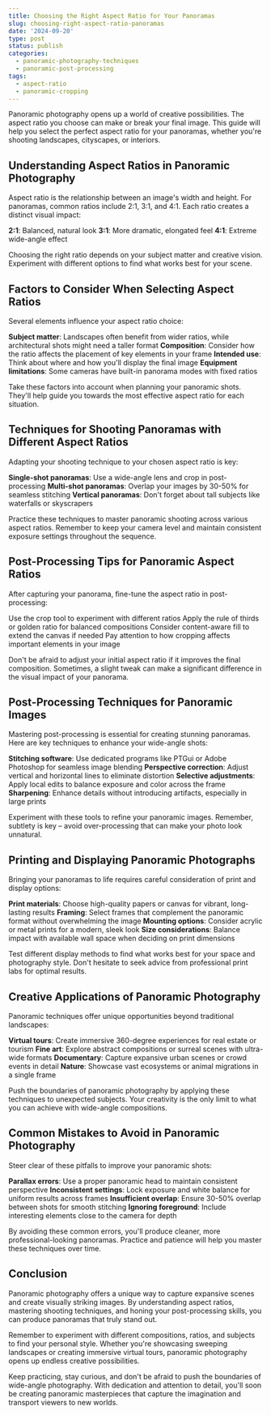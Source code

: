 ```yaml
---
title: Choosing the Right Aspect Ratio for Your Panoramas
slug: choosing-right-aspect-ratio-panoramas
date: '2024-09-20'
type: post
status: publish
categories:
  - panoramic-photography-techniques
  - panoramic-post-processing
tags:
  - aspect-ratio
  - panoramic-cropping
---
```


Panoramic photography opens up a world of creative possibilities. The aspect ratio you choose can make or break your final image. This guide will help you select the perfect aspect ratio for your panoramas, whether you're shooting landscapes, cityscapes, or interiors.

## Understanding Aspect Ratios in Panoramic Photography

Aspect ratio is the relationship between an image's width and height. For panoramas, common ratios include 2:1, 3:1, and 4:1. Each ratio creates a distinct visual impact:

**2:1**: Balanced, natural look
**3:1**: More dramatic, elongated feel
**4:1**: Extreme wide-angle effect

Choosing the right ratio depends on your subject matter and creative vision. Experiment with different options to find what works best for your scene.

## Factors to Consider When Selecting Aspect Ratios

Several elements influence your aspect ratio choice:

**Subject matter**: Landscapes often benefit from wider ratios, while architectural shots might need a taller format
**Composition**: Consider how the ratio affects the placement of key elements in your frame
**Intended use**: Think about where and how you'll display the final image
**Equipment limitations**: Some cameras have built-in panorama modes with fixed ratios

Take these factors into account when planning your panoramic shots. They'll help guide you towards the most effective aspect ratio for each situation.

## Techniques for Shooting Panoramas with Different Aspect Ratios

Adapting your shooting technique to your chosen aspect ratio is key:

**Single-shot panoramas**: Use a wide-angle lens and crop in post-processing
**Multi-shot panoramas**: Overlap your images by 30-50% for seamless stitching
**Vertical panoramas**: Don't forget about tall subjects like waterfalls or skyscrapers

Practice these techniques to master panoramic shooting across various aspect ratios. Remember to keep your camera level and maintain consistent exposure settings throughout the sequence.

## Post-Processing Tips for Panoramic Aspect Ratios

After capturing your panorama, fine-tune the aspect ratio in post-processing:

Use the crop tool to experiment with different ratios
Apply the rule of thirds or golden ratio for balanced compositions
Consider content-aware fill to extend the canvas if needed
Pay attention to how cropping affects important elements in your image

Don't be afraid to adjust your initial aspect ratio if it improves the final composition. Sometimes, a slight tweak can make a significant difference in the visual impact of your panorama.

## Post-Processing Techniques for Panoramic Images

Mastering post-processing is essential for creating stunning panoramas. Here are key techniques to enhance your wide-angle shots:

**Stitching software**: Use dedicated programs like PTGui or Adobe Photoshop for seamless image blending
**Perspective correction**: Adjust vertical and horizontal lines to eliminate distortion
**Selective adjustments**: Apply local edits to balance exposure and color across the frame
**Sharpening**: Enhance details without introducing artifacts, especially in large prints

Experiment with these tools to refine your panoramic images. Remember, subtlety is key – avoid over-processing that can make your photo look unnatural.

## Printing and Displaying Panoramic Photographs

Bringing your panoramas to life requires careful consideration of print and display options:

**Print materials**: Choose high-quality papers or canvas for vibrant, long-lasting results
**Framing**: Select frames that complement the panoramic format without overwhelming the image
**Mounting options**: Consider acrylic or metal prints for a modern, sleek look
**Size considerations**: Balance impact with available wall space when deciding on print dimensions

Test different display methods to find what works best for your space and photography style. Don't hesitate to seek advice from professional print labs for optimal results.

## Creative Applications of Panoramic Photography

Panoramic techniques offer unique opportunities beyond traditional landscapes:

**Virtual tours**: Create immersive 360-degree experiences for real estate or tourism
**Fine art**: Explore abstract compositions or surreal scenes with ultra-wide formats
**Documentary**: Capture expansive urban scenes or crowd events in detail
**Nature**: Showcase vast ecosystems or animal migrations in a single frame

Push the boundaries of panoramic photography by applying these techniques to unexpected subjects. Your creativity is the only limit to what you can achieve with wide-angle compositions.

## Common Mistakes to Avoid in Panoramic Photography

Steer clear of these pitfalls to improve your panoramic shots:

**Parallax errors**: Use a proper panoramic head to maintain consistent perspective
**Inconsistent settings**: Lock exposure and white balance for uniform results across frames
**Insufficient overlap**: Ensure 30-50% overlap between shots for smooth stitching
**Ignoring foreground**: Include interesting elements close to the camera for depth

By avoiding these common errors, you'll produce cleaner, more professional-looking panoramas. Practice and patience will help you master these techniques over time.

## Conclusion

Panoramic photography offers a unique way to capture expansive scenes and create visually striking images. By understanding aspect ratios, mastering shooting techniques, and honing your post-processing skills, you can produce panoramas that truly stand out.

Remember to experiment with different compositions, ratios, and subjects to find your personal style. Whether you're showcasing sweeping landscapes or creating immersive virtual tours, panoramic photography opens up endless creative possibilities.

Keep practicing, stay curious, and don't be afraid to push the boundaries of wide-angle photography. With dedication and attention to detail, you'll soon be creating panoramic masterpieces that capture the imagination and transport viewers to new worlds.
